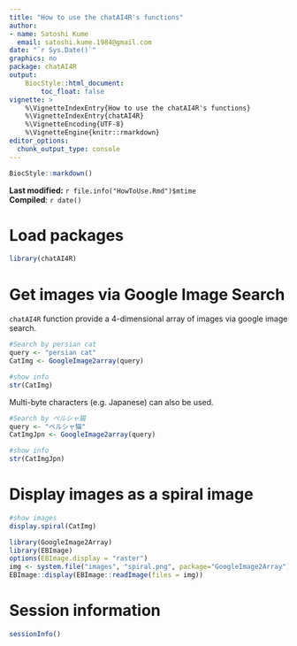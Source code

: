 ```yaml
---
title: "How to use the chatAI4R's functions"
author: 
- name: Satoshi Kume
  email: satoshi.kume.1984@gmail.com
date: "`r Sys.Date()`"
graphics: no
package: chatAI4R
output:
    BiocStyle::html_document:
        toc_float: false
vignette: >
    %\VignetteIndexEntry{How to use the chatAI4R's functions}
    %\VignetteIndexEntry{chatAI4R}
    %\VignetteEncoding{UTF-8}
    %\VignetteEngine{knitr::rmarkdown}
editor_options: 
  chunk_output_type: console
---
```


```r
BiocStyle::markdown()
```

**Last modified:** `r file.info("HowToUse.Rmd")$mtime`<br />
**Compiled**: `r date()`

# Load packages

```r
library(chatAI4R)
```

# Get images via Google Image Search

`chatAI4R` function provide a 4-dimensional array of images via google image search.

```r
#Search by persian cat
query <- "persian cat"
CatImg <- GoogleImage2array(query)

#show info
str(CatImg)
```

Multi-byte characters (e.g. Japanese) can also be used.

```r
#Search by ペルシャ猫
query <- "ペルシャ猫"
CatImgJpn <- GoogleImage2array(query)

#show info
str(CatImgJpn)
```

# Display images as a spiral image

```r
#show images
display.spiral(CatImg)
```

```r
library(GoogleImage2Array)
library(EBImage)
options(EBImage.display = "raster")
img <- system.file("images", "spiral.png", package="GoogleImage2Array")
EBImage::display(EBImage::readImage(files = img))
```

# Session information {.unnumbered}
```r
sessionInfo()
```
